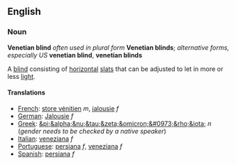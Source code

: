 ==English==

===Noun===

'''Venetian blind''' ''often used in plural form'' '''Venetian blinds'''; ''alternative forms, especially US'' '''venetian blind''', '''venetian blinds'''

A [[blind]] consisting of [[horizontal]] [[slat]]s that can be adjusted to let in more or less [[light]].

====Translations====

*[[French]]: [[store vénitien]] ''m'', [[jalousie]] ''f''
*[[German]]: [[Jalousie]] ''f''
*[[Greek]]: [[&pi;&alpha;&nu;&tau;&zeta;&omicron;&#0973;&rho;&iota;]] ''n'' (''gender needs to be checked by a native speaker'')
*[[Italian]]: [[veneziana]] ''f''
*[[Portuguese]]: [[persiana]] ''f'', [[veneziana]] ''f''
*[[Spanish]]: [[persiana]] ''f''